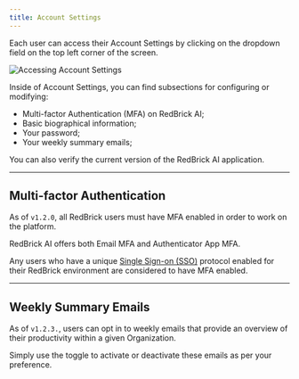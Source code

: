 ```yaml
---
title: Account Settings
---
```


Each user can access their Account Settings by clicking on the dropdown field on the top left corner of the screen.&#x20;

<Frame caption="Accessing Account Settings">
  <img src="/assets/images/dashboard/account-settings.png" alt="Accessing Account Settings" />
</Frame>

Inside of Account Settings, you can find subsections for configuring or modifying:

* Multi-factor Authentication (MFA) on RedBrick AI;
* Basic biographical information;
* Your password;
* Your weekly summary emails;

You can also verify the current version of the RedBrick AI application.

***

## Multi-factor Authentication

As of `v1.2.0`, all RedBrick users must have MFA enabled in order to work on the platform.&#x20;

RedBrick AI offers both Email MFA and Authenticator App MFA.

Any users who have a unique [Single Sign-on (SSO)](/organizations/inviting-your-team/single-sign-on) protocol enabled for their RedBrick environment are  considered to have MFA enabled.

***

## Weekly Summary Emails

As of `v1.2.3.`, users can opt in to weekly emails that provide an overview of their productivity within a given Organization.

Simply use the toggle to activate or deactivate these emails as per your preference.
